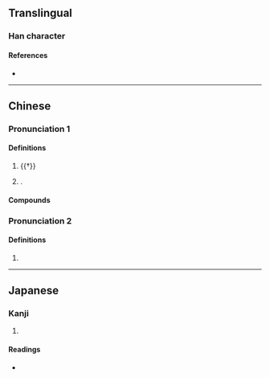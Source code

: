 {{character info}}
==Translingual==

===Han character===
{{Han char|rn=15|rad=冫|as=06|sn=8|four=34111|canj=IMHGU|ids=⿰冫先}}

====References====
* {{Han ref|kx=0132.110|dkj=01633|hdz=10297.060|uh=51BC|ud=20924|bh=CBCE|bd=52174}}

----

==Chinese==
{{zh-forms}}

===Pronunciation 1===
{{zh-pron
|m=xiǎn
|c=sin2
|mc=y
|oc=y
|ma=
|cat=pn
}}

====Definitions====
{{zh-hanzi}}

# {{†}} {{alternative form of|zh|洗||to [[wash]] one's [[feet]]}}
# {{surname|zh|nodot=1}}.
#: {{zh-x|^冼 ^星-海|{{w|Xian Xinghai|'''Xian''' Xinghai}} (Chinese composer)}}

====Compounds====
{{zh-der|姑冼}}

===Pronunciation 2===
{{zh-pron
|m=shěng
|c=
|ma=
|cat=pn
}}

====Definitions====
{{zh-hanzi}}

# {{rfdef|zh}}

----

==Japanese==

===Kanji===
{{ja-kanji|grade=|rs=冫06}}

# {{rfdef|ja|sort=冫06}}

====Readings====
* {{ja-readings|on=しょう|kun=さむ-い}}